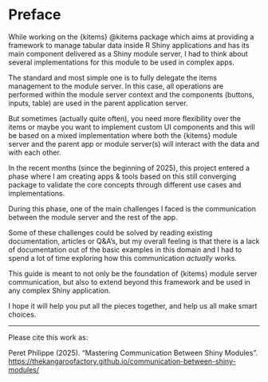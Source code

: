 # Preface {.unnumbered}

While working on the {kitems} @kitems package which aims at providing a framework to manage tabular data inside R Shiny applications and has its main component delivered as a Shiny module server, I had to think about several implementations for this module to be used in complex apps.

The standard and most simple one is to fully delegate the items management to the module server. In this case, all operations are performed within the module server context and the components (buttons, inputs, table) are used in the parent application server.

But sometimes (actually quite often), you need more flexibility over the items or maybe you want to implement custom UI components and this will be based on a mixed implementation where both the {kitems} module server and the parent app or module server(s) will interact with the data and with each other.

In the recent months (since the beginning of 2025), this project entered a phase where I am creating apps & tools based on this still converging package to validate the core concepts through different use cases and implementations.

During this phase, one of the main challenges I faced is the communication between the module server and the rest of the app.

Some of these challenges could be solved by reading existing documentation, articles or Q&A's, but my overall feeling is that there is a lack of documentation out of the basic examples in this domain and I had to spend a lot of time exploring how this communication *actually* works.

This guide is meant to not only be the foundation of {kitems} module server communication, but also to extend beyond this framework and be used in any complex Shiny application.

I hope it will help you put all the pieces together, and help us all make smart choices.

------------------------------------------------------------------------

Please cite this work as:

Peret Philippe (2025). "Mastering Communication Between Shiny Modules". <https://thekangaroofactory.github.io/communication-between-shiny-modules/>
